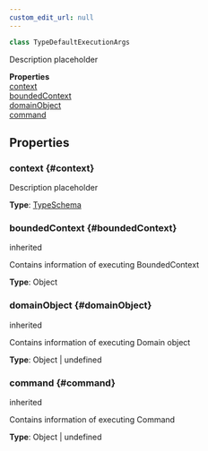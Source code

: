 ```yaml
---
custom_edit_url: null
---
```


```ts
class TypeDefaultExecutionArgs
```

<div>

</div>

Description placeholder

<div className="container">
  <div className="row mb-2"><div className="col col--12"><strong>Properties</strong></div></div>
  <div className="row"><div className="col col--12"><a href="#context">context</a><br/><a href="#boundedContext">boundedContext</a><br/><a href="#domainObject">domainObject</a><br/><a href="#command">command</a></div></div>
</div>

## Properties

### context {#context}

<div>

</div>

Description placeholder

**Type**: [TypeSchema](TypeSchema)

### boundedContext {#boundedContext}

<div>
  <span className="badge badge--danger">inherited</span>
</div>

Contains information of executing BoundedContext

**Type**: Object

### domainObject {#domainObject}

<div>
  <span className="badge badge--danger">inherited</span>
</div>

Contains information of executing Domain object

**Type**: Object \| undefined

### command {#command}

<div>
  <span className="badge badge--danger">inherited</span>
</div>

Contains information of executing Command

**Type**: Object \| undefined

